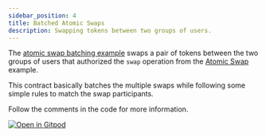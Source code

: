 ```yaml
---
sidebar_position: 4
title: Batched Atomic Swaps
description: Swapping tokens between two groups of users.
---
```


The [atomic swap batching example] swaps a pair of tokens between the two groups
of users that authorized the `swap` operation from the [Atomic Swap] example. 

This contract basically batches the multiple swaps while following some simple
rules to match the swap participants.

Follow the comments in the code for more information.

[![Open in Gitpod](https://gitpod.io/button/open-in-gitpod.svg)][oigp]

[oigp]: https://gitpod.io/#https://github.com/stellar/soroban-examples/tree/v0.8.4

[Atomic Swap]: atomic-swap.mdx

[atomic swap batching example]: https://github.com/stellar/soroban-examples/tree/v0.8.4/atomic_multiswap
